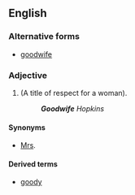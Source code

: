 ==English==

===Alternative forms===
* [[goodwife]]

===Adjective===
{{en-adj|-}}

# (A title of respect for a woman).
#: '''''Goodwife''' Hopkins''

====Synonyms====
* [[Mrs]].

====Derived terms====
* [[goody]]